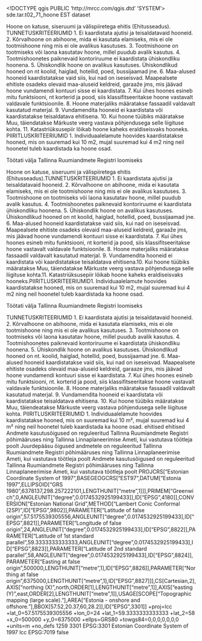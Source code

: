 <!DOCTYPE qgis PUBLIC 'http://mrcc.com/qgis.dtd' 'SYSTEM'>
<qgis version="3.22.4-Białowieża">
  <identifier>sde.tar.t02_71_hoone</identifier>
  <parentidentifier></parentidentifier>
  <language>EST</language>
  <type>dataset</type>
  <title>sde.tar.t02_71_hoone</title>
  <abstract>Hoone on katuse, siseruumi ja välispiiretega ehitis (Ehitusseadus).
TUNNETUSKRITEERIUMID 
1. Ei kaardistata ajutisi ja teisaldatavaid hooneid. 
2. Kõrvalhoone on abihoone, mida ei kasutata elamiseks, mis ei ole tootmishoone ning mis ei ole avalikus kasutuses. 
3. Tootmishoone on tootmiseks või laona kasutatav hoone, millel puudub avalik kasutus. 
4. Tootmishoonetes paiknevaid kontoriruume ei kaardistata ühiskondliku hoonena. 
5. Ühiskondlik hoone on avalikus kasutuses. Ühiskondlikud hooned on nt koolid, haiglad, hotellid, poed, bussijaamad jne. 
6. Maa-alused hooneid kaardistatakse vaid siis, kui nad on iseseisvad. Maapealsete ehitiste osadeks olevaid maa-aluseid keldreid, garaaže jms, mis jäävad hoone vundamendi kontuuri sisse ei kaardistata. 
7. Kui ühes hoones esineb mitu funktsiooni, nt korterid ja pood, siis klassifitseeritakse hoone vastavalt valdavale funktsioonile. 
8. Hoone materjaliks määratakse fassaadil valdavalt kasutatud materjal. 
9. Vundamendita hooneid ei kaardistata või kaardistatakse teisaldatava ehitisena.
10. Kui hoone tüübiks määratakse Muu, täiendatakse Märkuste veerg vastava põhjendusega selle liigituse kohta.
11. Katastriüksusepiir lõikab hoone kaheks eraldiseisvaks hooneks.
PIIRITLUSKRITEERIUMID
1. Individuaalelamute hoovides kaardistatakse hooned, mis on suuremad kui 10 m2, mujal suuremad kui 4 m2 ning neil hoonetel tuleb kaardistada ka hoone osad. 


Töötati välja Tallinna Ruumiandmete Registri loomiseks

Hoone on katuse, siseruumi ja välispiiretega ehitis (Ehitusseadus).TUNNETUSKRITEERIUMID 1. Ei kaardistata ajutisi ja teisaldatavaid hooneid. 2. Kõrvalhoone on abihoone, mida ei kasutata elamiseks, mis ei ole tootmishoone ning mis ei ole avalikus kasutuses. 3. Tootmishoone on tootmiseks või laona kasutatav hoone, millel puudub avalik kasutus. 4. Tootmishoonetes paiknevaid kontoriruume ei kaardistata ühiskondliku hoonena. 5. Ühiskondlik hoone on avalikus kasutuses. Ühiskondlikud hooned on nt koolid, haiglad, hotellid, poed, bussijaamad jne. 6. Maa-alused hooneid kaardistatakse vaid siis, kui nad on iseseisvad. Maapealsete ehitiste osadeks olevaid maa-aluseid keldreid, garaaže jms, mis jäävad hoone vundamendi kontuuri sisse ei kaardistata. 7. Kui ühes hoones esineb mitu funktsiooni, nt korterid ja pood, siis klassifitseeritakse hoone vastavalt valdavale funktsioonile. 8. Hoone materjaliks määratakse fassaadil valdavalt kasutatud materjal. 9. Vundamendita hooneid ei kaardistata või kaardistatakse teisaldatava ehitisena.10. Kui hoone tüübiks määratakse Muu, täiendatakse Märkuste veerg vastava põhjendusega selle liigituse kohta.11. Katastriüksusepiir lõikab hoone kaheks eraldiseisvaks hooneks.PIIRITLUSKRITEERIUMID1. Individuaalelamute hoovides kaardistatakse hooned, mis on suuremad kui 10 m2, mujal suuremad kui 4 m2 ning neil hoonetel tuleb kaardistada ka hoone osad. 

Töötati välja Tallinna Ruumiandmete Registri loomiseks

TUNNETUSKRITEERIUMID 1. Ei kaardistata ajutisi ja teisaldatavaid hooneid. 2. Kõrvalhoone on abihoone, mida ei kasutata elamiseks, mis ei ole tootmishoone ning mis ei ole avalikus kasutuses. 3. Tootmishoone on tootmiseks või laona kasutatav hoone, millel puudub avalik kasutus. 4. Tootmishoonetes paiknevaid kontoriruume ei kaardistata ühiskondliku hoonena. 5. Ühiskondlik hoone on avalikus kasutuses. Ühiskondlikud hooned on nt. koolid, haiglad, hotellid, poed, bussijaamad jne. 6. Maa-alused hooneid kaardistatakse vaid siis, kui nad on iseseisvad. Maapealsete ehitiste osadeks olevaid maa-aluseid keldreid, garaaze jms, mis jäävad hoone vundamendi kontuuri sisse ei kaardistata. 7. Kui ühes hoones esineb mitu funktsiooni, nt. korterid ja pood, siis klassifitseeritakse hoone vastavalt valdavale funktsioonile. 8. Hoone materjaliks määratakse fassaadil valdavalt kasutatud materjal. 9. Vundamendita hooneid ei kaardistata või kaardistatakse teisaldatava ehitisena. 10. Kui hoone tüübiks määratakse Muu, täiendeatakse Märkuste veerg vastava põhjendusega selle liigituse kohta. PIIRITLUSKRITEERIUMID 1. Individuaalelamute hoovides kaardistatakse hooned, mis on suuremad kui 10 m², mujal suuremad kui 4 m² ning neil hoonetel tuleb kaardistada ka hoone osad.</abstract>
  <keywords vocabulary="Search keys">
    <keyword>ehitised</keyword>
  </keywords>
  <keywords vocabulary="gmd:topicCategory">
    <keyword>ehitised</keyword>
  </keywords>
  <contact>
    <name></name>
    <organization></organization>
    <position></position>
    <voice></voice>
    <fax></fax>
    <email></email>
    <role></role>
  </contact>
  <links>
    <link description="" format="" name="SDE Feature Class" url="file://\\TAR-LIVE\E$\tonis\loplik\main.gdb" mimeType="" type="Local Area Network" size=""/>
  </links>
  <fees></fees>
  <constraints type="Limitations of use">Andmete kasutusõigused on reguleeritud Tallinna Ruumiandmete Registri põhimääruses ning Tallinna Linnaplaneerimise Ameti, kui vastutava töötleja poolt</constraints>
  <constraints type="Access">Juurdepääsu õigused andmetele on reguleeritud Tallinna Ruumiandmete Registri põhimääruses ning Tallinna Linnaplaneerimise Ameti, kui vastutava töötleja poolt</constraints>
  <rights>Andmete kasutusõigused on reguleeritud Tallinna Ruumiandmete Registri põhimääruses ning Tallinna Linnaplaneerimise Ameti, kui vastutava töötleja poolt</rights>
  <encoding></encoding>
  <crs>
    <spatialrefsys>
      <wkt>PROJCRS["Estonian Coordinate System of 1997",BASEGEOGCRS["EST97",DATUM["Estonia 1997",ELLIPSOID["GRS 1980",6378137,298.257222101,LENGTHUNIT["metre",1]]],PRIMEM["Greenwich",0,ANGLEUNIT["degree",0.0174532925199433]],ID["EPSG",4180]],CONVERSION["Estonian National Grid",METHOD["Lambert Conic Conformal (2SP)",ID["EPSG",9802]],PARAMETER["Latitude of false origin",57.5175539305556,ANGLEUNIT["degree",0.0174532925199433],ID["EPSG",8821]],PARAMETER["Longitude of false origin",24,ANGLEUNIT["degree",0.0174532925199433],ID["EPSG",8822]],PARAMETER["Latitude of 1st standard parallel",59.3333333333333,ANGLEUNIT["degree",0.0174532925199433],ID["EPSG",8823]],PARAMETER["Latitude of 2nd standard parallel",58,ANGLEUNIT["degree",0.0174532925199433],ID["EPSG",8824]],PARAMETER["Easting at false origin",500000,LENGTHUNIT["metre",1],ID["EPSG",8826]],PARAMETER["Northing at false origin",6375000,LENGTHUNIT["metre",1],ID["EPSG",8827]]],CS[Cartesian,2],AXIS["northing (X)",north,ORDER[1],LENGTHUNIT["metre",1]],AXIS["easting (Y)",east,ORDER[2],LENGTHUNIT["metre",1]],USAGE[SCOPE["Topographic mapping (large scale)."],AREA["Estonia - onshore and offshore."],BBOX[57.52,20.37,60,28.2]],ID["EPSG",3301]]</wkt>
      <proj4>+proj=lcc +lat_0=57.5175539305556 +lon_0=24 +lat_1=59.3333333333333 +lat_2=58 +x_0=500000 +y_0=6375000 +ellps=GRS80 +towgs84=0,0,0,0,0,0,0 +units=m +no_defs</proj4>
      <srsid>1259</srsid>
      <srid>3301</srid>
      <authid>EPSG:3301</authid>
      <description>Estonian Coordinate System of 1997</description>
      <projectionacronym>lcc</projectionacronym>
      <ellipsoidacronym>EPSG:7019</ellipsoidacronym>
      <geographicflag>false</geographicflag>
    </spatialrefsys>
  </crs>
  <extent>
    <spatial minx="531429.41000000003259629" maxx="552666.51000000000931323" maxy="6605689.59999999962747097" minz="0" dimensions="2" maxz="0" miny="6579314.73000000044703484" crs="EPSG:3301"/>
    <temporal>
      <period>
        <start></start>
        <end></end>
      </period>
    </temporal>
  </extent>
</qgis>
